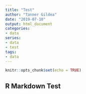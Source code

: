 ```yaml
---
title: "Test"
author: "Tanner Gildea"
date: "2019-07-10"
output: html_document
categories:
- data
series:
- data
- test
tags:
- data
---
```


```r
knitr::opts_chunk$set(echo = TRUE)
```

## R Markdown Test
